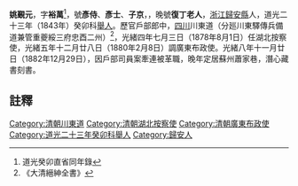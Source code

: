 {{明清人物信息框
| 姓名 = 姚覲元
| 原名 = 
| 圖片名稱=  
| 圖片大小 = 220px
| 圖片說明 =  
| 最高職務 = 廣東布政使
| 國家 = 大清
| 爵位 =
| 籍貫 = [[浙江|浙江]][[歸安縣|歸安縣]]
| 族裔 =  
| 旗籍 =  
| 字號 =  
| 諡號 = 
| 出生日期 = 
| 出生地點 =
| 逝世日期 =  
| 逝世地點 = 
| 墓葬 = 
| 配偶 =  
| 親屬 = [[姚文田|姚文田]]  
| 出身 = 
*  道光二十三年癸卯科舉人
| 經歷 = 
| 著作 =  
* 《咫進齋叢書》
* 《大疊山房詩集》
* 《弓齋日記》
* 《涪州石魚文字所見錄》
}}
'''姚覲元'''{{BD|1823年||1890年||}}，字'''裕萬'''<ref>道光癸卯直省同年錄</ref>，號'''彥侍'''、'''彥士'''、'''子京'''，，晚號'''復丁老人'''，[[浙江|浙江]][[歸安縣|歸安縣]]人，道光二十三年（1843年）癸卯科[[舉人|舉人]]。歷官戶部郎中，[[四川|四川]]川東道（分廵川東驛傳兵備道兼管重夔綏三府忠酉二州）<ref>《大清縉紳全書》</ref>，光緒四年七月三日（1878年8月1日）任湖北按察使，光緒五年十二月廿八日（1880年2月8日）調廣東布政使。光緒八年十一月廿日（1882年12月29日），因戶部司員案牽連被革職，晚年定居蘇州蕭家巷，潛心藏書刻書。

==註釋==
{{reflist}}
{{清朝人物小作品}}
[[Category:清朝川東道|Category:清朝川東道]]
[[Category:清朝湖北按察使|Category:清朝湖北按察使]]
[[Category:清朝廣東布政使|Category:清朝廣東布政使]]
[[Category:道光二十三年癸卯科舉人|Category:道光二十三年癸卯科舉人]]
[[Category:歸安人|Category:歸安人]]